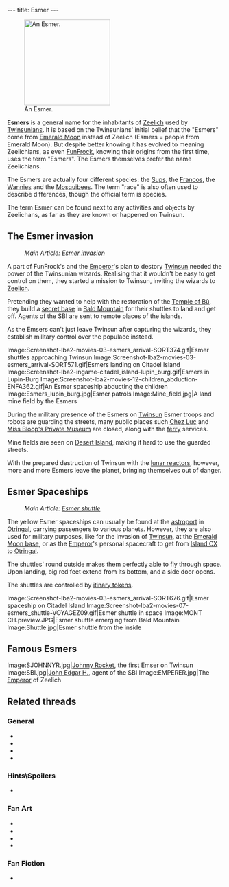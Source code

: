 ---
title: Esmer
---

{{twinsunica import}}[[Image:Screenshot-lba2-movies-03-esmers_arrival-SORT800.gif|200px|right|thumb|An Esmer.]]

'''Esmers''' is a general name for the inhabitants of [[Zeelich]] used by [[Twinsun]]ians. It is based on the Twinsunians' initial belief that the "Esmers" come from [[Emerald Moon]] instead of Zeelich (Esmers = people from Emerald Moon). But despite better knowing it has evolved to meaning Zeelichians, as even [[FunFrock]], knowing their origins from the first time, uses the term "Esmers". The Esmers themselves prefer the name Zeelichians.

The Esmers are actually four different species: the [[Sup]]s, the [[Franco]]s, the [[Wannie]]s and the [[Mosquibee]]s. The term "race" is also often used to describe differences, though the official term is species.

The term Esmer can be found next to any activities and objects by Zeelichans, as far as they are known or happened on Twinsun.

==The Esmer invasion==
:''Main Article: [[Esmer invasion]]''
A part of FunFrock's and the [[Emperor]]'s plan to destory [[Twinsun]] needed the power of the Twinsunian wizards. Realising that it wouldn't be easy to get control on them, they started a mission to Twinsun, inviting the wizards to [[Zeelich]].

Pretending they wanted to help with the restoration of the [[Temple of Bù]], they build a [[Esmer base|secret base]] in [[Bald Mountain]] for their shuttles to land and get off. Agents of the SBI are sent to remote places of the islands.

As the Emsers can't just leave Twinsun after capturing the wizards, they establish military control over the populace instead.

<gallery>
Image:Screenshot-lba2-movies-03-esmers_arrival-SORT374.gif|Esmer shuttles approaching Twinsun
Image:Screenshot-lba2-movies-03-esmers_arrival-SORT571.gif|Esmers landing on Citadel Island
Image:Screenshot-lba2-ingame-citadel_island-lupin_burg.gif|Esmers in Lupin-Burg
Image:Screenshot-lba2-movies-12-children_abduction-ENFA362.gif|An Esmer spaceship abducting the children
Image:Esmers_lupin_burg.jpg|Esmer patrols
Image:Mine_field.jpg|A land mine field by the Esmers
</gallery>

During the military presence of the Esmers on [[Twinsun]] Esmer troops and robots are guarding the streets, many public places such [[Chez Luc]] and [[Miss Bloop's Private Museum]] are closed, along with the [[ferry]] services.

Mine fields are seen on [[Desert Island]], making it hard to use the guarded streets.

With the prepared destruction of Twinsun with the [[Emerald Moon base|lunar reactors]], however, more and more Esmers leave the planet, bringing themselves out of danger.

==Esmer Spaceships==

:''Main Article: [[Esmer shuttle]]''

The yellow Esmer spaceships can usually be found at the [[astroport]] in [[Otringal]], carrying passengers to various planets. However, they are also used for military purposes, like for the invasion of [[Twinsun]], at the [[Emerald Moon base]], or as the [[Emperor]]'s personal spacecraft to get from [[Island CX]] to [[Otringal]].

The shuttles' round outside makes them perfectly able to fly through space. Upon landing, big red feet extend from its bottom, and a side door opens.

The shuttles are controlled by [[itinary token]]s.

<gallery>
Image:Screenshot-lba2-movies-03-esmers_arrival-SORT676.gif|Esmer spaceship on Citadel Island
Image:Screenshot-lba2-movies-07-esmers_shuttle-VOYAGEZ09.gif|Esmer shuttle in space
Image:MONT CH.preview.JPG|Esmer shuttle emerging from Bald Mountain
Image:Shuttle.jpg|Esmer shuttle from the inside
</gallery>

==Famous Esmers==

{{sectstub}}

<gallery>
Image:SJOHNNYR.jpg|[[Johnny Rocket]], the first Emser on Twinsun
Image:SBI.jpg|[[John Edgar H.]], agent of the SBI
Image:EMPERER.jpg|The [[Emperor]] of Zeelich
</gallery>

==Related threads==
===General===
* {{thread|id=4990|title= Your fave esmer charactar}}
* {{thread|id=5358|title= The Esmers invasion}}
* {{thread|id=5259|title=The Esmers}}
* {{thread|id=155|title=Twinsun - a happy jolly place? I THINK NOT}}

===Hints\Spoilers===
* {{thread|id=3842|title=The funniest hints ever, & more! (Could anybody tell some more)}}

===Fan Art===
* {{thread|id=650|title=Esmer Shuttle In 3D/movie}}
* {{thread|id=4788|title=Esmer Shuttle}}
* {{post|id=112171|title=Lba3}}
* {{thread|id=11891|title=Esmer drawing}}

===Fan Fiction===
* {{thread|id=5441|title=The Esmer Menace (In progress!)}}

[[Category:Francos| ]]
[[Category:Franco characters| ]]
[[Category:Franco enemies| ]]
[[Category:Mosquibees| ]]
[[Category:Mosquibee characters| ]]
[[Category:Mosquibee enemies| ]]
[[Category:Sups| ]]
[[Category:Sup characters| ]]
[[Category:Sup enemies| ]]
[[Category:Wannies| ]]
[[Category:Wannie characters| ]]
[[Category:Wannie enemies| ]]